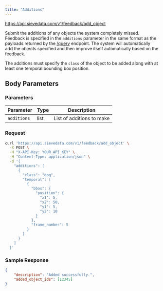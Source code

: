 ```yaml
---
title: "Additions"
---
```



<Request method="POST">https://api.sievedata.com/v1/feedback/add_object</Request>

Submit the additions of any objects the system completely missed. Feedback is specified in the `additions` parameter in the same format as the payloads returned by the [/query](/query/metadata) endpoint. The system will automatically add the objects specified and then improve itself automatically based on the feedback.

The additions must specify the `class` of the object to be added along with at least one temporal bounding box position.

## Body Parameters

### Parameters

| Parameter | Type | Description |
| ---- | ----- | ---- |
| `additions` | list | List of additions to make |

### Request

```bash Terminal
curl 'https://api.sievedata.com/v1/feedback/add_object' \
  -X POST \
  -H "X-API-Key: YOUR_API_KEY" \
  -H "Content-Type: application/json" \
  -d '{
    "additions": [
      {
        "class": "dog",
        "temporal": [
          {
            "bbox": {
              "position": {
                "x1": 5,
                "x2": 50,
                "y1": 5,
                "y2": 10
              }
            },
            "frame_number": 5
          }
        ]
      }
    ]
  }'
```

### Sample Response

```json
{
    "description": "Added successfully.",
    "added_object_ids": [12345]
}
```